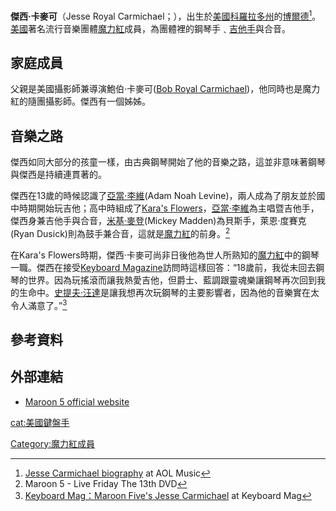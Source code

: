 {{Infobox Musical artist <!-- See Wikipedia:WikiProject Musicians -->
| 英文名              = Jesse Royal Carmichael
| Img                 =Jesse_Carmichael_2007.11.29.jpg
| Img_capt            = 傑西·卡麥可在演唱會上 - 2007.11.27
| Background          = 演奏者
| Born                = {{birth date and age|1979|4|2}} 
| 演奏乐器  = [[鋼琴|鋼琴]], [[吉他|吉他]], [[合音|合音]]
| 音樂類型            = [[另類搖滾|另類搖滾]], [[放克搖滾|放克搖滾]], [[流行搖滾|流行搖滾]], [[靈魂樂|靈魂樂]]
| 活躍年代            = 1994–至今
| 唱片公司            = [[A&M_Records|A&M]] [[Octone|Octone]]
| 相關團體            = [[Maroon_5|魔力紅]]<br/>[[Kara's_Flowers|Kara's Flowers]]
| URL                 = [http://www.maroon5.com www.maroon5.com]
}}

'''傑西·卡麥可'''（Jesse Royal Carmichael；{{bd|1979年|4月2日|catIdx=C}}），出生於[[美國|美國]][[科羅拉多州|科羅拉多州]]的[[博爾德_(科羅拉多州)|博爾德]]<ref name="aol">[http://music.aol.com/artist/jesse-carmichael/531635/biography Jesse Carmichael biography]{{dead link|date=2017年11月 |bot=InternetArchiveBot |fix-attempted=yes }} at AOL Music</ref>。[[美國|美國]]著名流行音樂團體[[Maroon_5|魔力紅]]成員，為團體裡的鋼琴手﹑[[吉他手|吉他手]]與合音。

== 家庭成員 ==
父親是美國攝影師兼導演鮑伯·卡麥可([[Bob_Royal_Carmichael|Bob Royal Carmichael]])，他同時也是魔力紅的隨團攝影師。傑西有一個姊姊。

== 音樂之路 ==
傑西如同大部分的孩童一樣，由古典鋼琴開始了他的音樂之路，這並非意味著鋼琴與傑西是持續連貫著的。

傑西在13歲的時候認識了[[亞當·李維|亞當·李維]](Adam Noah Levine)，兩人成為了朋友並於國中時期開始玩吉他；高中時組成了[[Kara's_Flowers|Kara's Flowers]]，[[亞當·李維|亞當·李維]]為主唱暨吉他手，傑西身兼吉他手與合音，[[米基·麥登|米基·麥登]](Mickey Madden)為貝斯手，萊恩·度賽克(Ryan Dusick)則為鼓手兼合音，這就是[[Maroon_5|魔力紅]]的前身。<ref>Maroon 5 - Live Friday The 13th DVD</ref>

在Kara's Flowers時期，傑西·卡麥可尚非日後他為世人所熟知的[[Maroon_5|魔力紅]]中的鋼琴一職。傑西在接受[[Keyboard_Magazine|Keyboard Magazine]]訪問時這樣回答：“18歲前，我從未回去鋼琴的世界。因為玩搖滾而讓我熱愛吉他，但爵士、藍調跟靈魂樂讓鋼琴再次回到我的生命中。[[史提夫·汪達|史提夫·汪達]]是讓我想再次玩鋼琴的主要影響者，因為他的音樂實在太令人滿意了。”<ref name="Keyboard Mag">[http://www.keyboardmag.com/article/articles-about-jesse/jan-05/2574 Keyboard Mag：Maroon Five's Jesse Carmichael] {{Wayback|url=http://www.keyboardmag.com/article/articles-about-jesse/jan-05/2574 |date=20160304185907 }} at Keyboard Mag</ref>

==參考資料==
{{reflist}}

==外部連結==
* [http://www.maroon5.com/ Maroon 5 official website] {{Wayback|url=http://www.maroon5.com/ |date=20110221155419 }}

{{魔力红}}

{{Authority control}}
{{DEFAULTSORT:Carmichael, Jesse}}
[[Category:魔力紅成員|Category:魔力紅成員]]
[[cat:美國鍵盤手|cat:美國鍵盤手]]